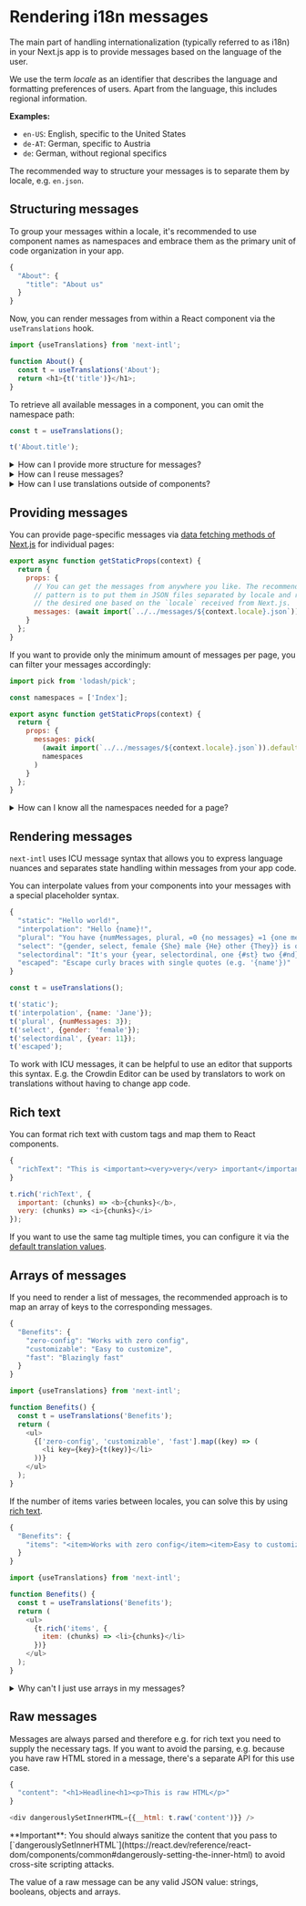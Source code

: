 
# Rendering i18n messages

The main part of handling internationalization (typically referred to as i18n) in your Next.js app is to provide messages based on the language of the user.

We use the term _locale_ as an identifier that describes the language and formatting preferences of users. Apart from the language, this includes regional information.

**Examples:**

- `en-US`: English, specific to the United States
- `de-AT`: German, specific to Austria
- `de`: German, without regional specifics

The recommended way to structure your messages is to separate them by locale, e.g. `en.json`.

## Structuring messages

To group your messages within a locale, it's recommended to use component names as namespaces and embrace them as the primary unit of code organization in your app.

```js filename="en.json"
{
  "About": {
    "title": "About us"
  }
}
```

Now, you can render messages from within a React component via the `useTranslations` hook.

```js filename="About.js"
import {useTranslations} from 'next-intl';

function About() {
  const t = useTranslations('About');
  return <h1>{t('title')}</h1>;
}
```

To retrieve all available messages in a component, you can omit the namespace path:

```js
const t = useTranslations();

t('About.title');
```

<details>
<summary>How can I provide more structure for messages?</summary>

Optionally, you can structure your messages into nested objects.

```js filename="en.json"
{
  "auth": {
    "SignUp": {
      "title": "Sign up",
      "form": {
        "placeholder": "Please enter your name",
        "submit": "Submit"
      }
    }
  }
}
```

```js filename="SignUp.js"
import {useTranslations} from 'next-intl';

function SignUp() {
  // Provide the lowest common denominator that contains
  // all messages this component needs to consume.
  const t = useTranslations('auth.SignUp');

  return (
    <>
      <h1>{t('title')}</h1>
      <form>
        <input
          // The remaining hierarchy can be resolved by
          // using `.` to access nested messages.
          placeholder={t('form.placeholder')}
        />
        <button type="submit">{t('form.submit')}</button>
      </form>
    </>
  );
}
```

</details>

<details>
<summary>How can I reuse messages?</summary>

As your app grows, you'll want to reuse messages among your components. If you use component names as namespaces to structure your messages, you'll automatically benefit from reusable messages by reusing your components.

**Examples:**

- You're displaying products in your app and often need to resolve a category identifier to a human readable label (e.g. `new` → "Just in"). To ensure consistency, you can add a `ProductCategory` component that turns the `category` into a string.
- You commonly need a dialog that displays a "confirm" and "cancel" button. In this case, consider adding a `ConfirmDialog` component to reuse the messages along with the functionality.

There might be cases where you want to use the same message in different components, but there's no reasonable opportunity for sharing the message via a component. This might be symptom that these components should use separate messages, even if they happen to be the same for the time being. By using separate labels, you gain the flexibility to use more specific labels (e.g. "not now" instead of "cancel").

</details>

<details>
<summary>How can I use translations outside of components?</summary>

`next-intl` only offers an API to use translations from within React components.

This may seem like an unnecessary limitation, but this is intentional and aims to encourage the use of proven patterns that avoid potential issues—especially if they are easy to overlook.

If you're interested to dive deeper into this topic, there's a blog post that discusses the background of this design decision: [How (not) to use translations outside of React components](/blog/translations-outside-of-react-components).

</details>

## Providing messages

You can provide page-specific messages via [data fetching methods of Next.js](https://nextjs.org/docs/basic-features/data-fetching) for individual pages:

```js filename="pages/index.js"
export async function getStaticProps(context) {
  return {
    props: {
      // You can get the messages from anywhere you like. The recommended
      // pattern is to put them in JSON files separated by locale and read
      // the desired one based on the `locale` received from Next.js.
      messages: (await import(`../../messages/${context.locale}.json`)).default
    }
  };
}
```

If you want to provide only the minimum amount of messages per page, you can filter your messages accordingly:

```js filename="pages/index.js" {3, 8-11}
import pick from 'lodash/pick';

const namespaces = ['Index'];

export async function getStaticProps(context) {
  return {
    props: {
      messages: pick(
        (await import(`../../messages/${context.locale}.json`)).default,
        namespaces
      )
    }
  };
}
```

<details>
<summary>How can I know all the namespaces needed for a page?</summary>

You can assemble the `namespaces` dynamically based on the used components on a page. The [advanced
example](https://github.com/amannn/next-intl/tree/main/packages/example-advanced/src/pages/index.tsx) outlines this technique.

This is the gist:

```tsx filename="pages/index.js"
import pick from 'lodash/pick';
import {useTranslations} from 'next-intl';
import PageLayout from 'components/PageLayout';

export default function Index() {
  const t = useTranslations('Index');
  return <PageLayout title={t('title')}>{t('description')}</PageLayout>;
}

// The namespaces can be generated based on used components. `PageLayout` in
// turn requires messages for `Navigation` and therefore a recursive list of
// namespaces is created dynamically, where the owner of a component doesn't
// have to know which nested components are rendered. Note that this approach
// is limited to components which are not lazy loaded.
Index.messages = ['Index', ...PageLayout.messages];

export async function getStaticProps({locale}) {
  return {
    props: {
      messages: pick(
        await import(`../../messages/${locale}.json`),
        Index.messages
      )
    }
  };
}
```

An automatic way to tree-shake messages is being evaluated in [issue #1](https://github.com/amannn/next-intl/issues/1). Leave a 👍 there if you're interested in this feature!

Credits for this approach go to the [Relay fragment composition](https://relay.dev/docs/guided-tour/rendering/fragments/).

</details>

## Rendering messages

`next-intl` uses ICU message syntax that allows you to express language nuances and separates state handling within messages from your app code.

You can interpolate values from your components into your messages with a special placeholder syntax.

```js filename="en.json"
{
  "static": "Hello world!",
  "interpolation": "Hello {name}!",
  "plural": "You have {numMessages, plural, =0 {no messages} =1 {one message} other {# messages}}.",
  "select": "{gender, select, female {She} male {He} other {They}} is online.",
  "selectordinal": "It's your {year, selectordinal, one {#st} two {#nd} few {#rd} other {#th}} birthday!",
  "escaped": "Escape curly braces with single quotes (e.g. '{name'})"
}
```

```js
const t = useTranslations();

t('static');
t('interpolation', {name: 'Jane'});
t('plural', {numMessages: 3});
t('select', {gender: 'female'});
t('selectordinal', {year: 11});
t('escaped');
```

<Callout>

To work with ICU messages, it can be helpful to use an editor that supports this syntax. E.g. the <PartnerContentLink name="messages-rendering" href="https://support.crowdin.com/icu-message-syntax/">Crowdin Editor</PartnerContentLink> can be used by translators to work on translations without having to change app code.

</Callout>

## Rich text

You can format rich text with custom tags and map them to React components.

```js filename="en.json"
{
  "richText": "This is <important><very>very</very> important</important>"
}
```

```js
t.rich('richText', {
  important: (chunks) => <b>{chunks}</b>,
  very: (chunks) => <i>{chunks}</i>
});
```

If you want to use the same tag multiple times, you can configure it via the [default translation values](/docs/usage/configuration#default-translation-values).

## Arrays of messages

If you need to render a list of messages, the recommended approach is to map an array of keys to the corresponding messages.

```js filename="en.json"
{
  "Benefits": {
    "zero-config": "Works with zero config",
    "customizable": "Easy to customize",
    "fast": "Blazingly fast"
  }
}
```

```js filename="Benefits.js"
import {useTranslations} from 'next-intl';

function Benefits() {
  const t = useTranslations('Benefits');
  return (
    <ul>
      {['zero-config', 'customizable', 'fast'].map((key) => (
        <li key={key}>{t(key)}</li>
      ))}
    </ul>
  );
}
```

If the number of items varies between locales, you can solve this by using [rich text](#rich-text).

```js filename="en.json"
{
  "Benefits": {
    "items": "<item>Works with zero config</item><item>Easy to customize</item><item>Blazingly fast</item>"
  }
}
```

```js filename="Benefits.js"
import {useTranslations} from 'next-intl';

function Benefits() {
  const t = useTranslations('Benefits');
  return (
    <ul>
      {t.rich('items', {
        item: (chunks) => <li>{chunks}</li>
      })}
    </ul>
  );
}
```

<details>
<summary>Why can't I just use arrays in my messages?</summary>

The advantage of this approach over supporting arrays in messages is that this way you can use the formatting capabilities, e.g. to interpolate values into individual messages.

```js filename="en.json"
{
  "Benefits": {
    "zero-config": "Works with <b>zero config</b>",
    "customizable": "Easy to <b>customize</b>",
    "fast": "Blazingly <b>fast</b>"
  }
}
```

```js filename="Benefits.js"
import {useTranslations} from 'next-intl';

function Benefits() {
  const t = useTranslations('Benefits');
  return (
    <ul>
      {['zero-config', 'customizable', 'fast'].map((key, index, arr) => {
        const color = `hsl(${(index / (arr.length - 1)) * 360}deg 70% 50%)`;
        return (
          <li key={key}>
            {t(key, {b: (chunks) => <b style={{color}}>{chunks}</b>})}
          </li>
        );
      })}
    </ul>
  );
}
```

</details>

## Raw messages

Messages are always parsed and therefore e.g. for rich text you need to supply the necessary tags. If you want to avoid the parsing, e.g. because you have raw HTML stored in a message, there's a separate API for this use case.

```js filename="en.json"
{
  "content": "<h1>Headline<h1><p>This is raw HTML</p>"
}
```

```js
<div dangerouslySetInnerHTML={{__html: t.raw('content')}} />
```

<Callout type="warning">
  **Important**: You should always sanitize the content that you pass to
  [`dangerouslySetInnerHTML`](https://react.dev/reference/react-dom/components/common#dangerously-setting-the-inner-html)
  to avoid cross-site scripting attacks.
</Callout>

The value of a raw message can be any valid JSON value: strings, booleans, objects and arrays.
